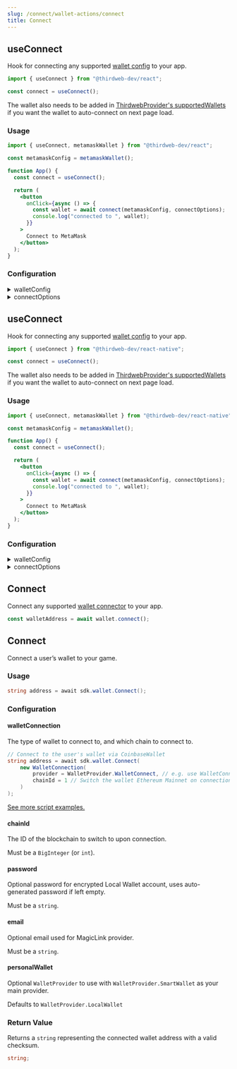 ```yaml
---
slug: /connect/wallet-actions/connect
title: Connect
---
```



<Tabs>
<TabItem value="react" label="React">

<div>

## useConnect

Hook for connecting any supported [wallet config](/react/connecting-wallets) to your app.

```jsx
import { useConnect } from "@thirdweb-dev/react";

const connect = useConnect();
```

The wallet also needs to be added in [ThirdwebProvider's supportedWallets](/react/react.thirdwebprovider#supportedwallets-optional) if you want the wallet to auto-connect on next page load.

### Usage

```jsx
import { useConnect, metamaskWallet } from "@thirdweb-dev/react";

const metamaskConfig = metamaskWallet();

function App() {
  const connect = useConnect();

  return (
    <button
      onClick={async () => {
        const wallet = await connect(metamaskConfig, connectOptions);
        console.log("connected to ", wallet);
      }}
    >
      Connect to MetaMask
    </button>
  );
}
```

### Configuration

<details>
  <summary>walletConfig </summary>
  <div>

The wallet to connect to your app with.

Must be of type `WalletConfig`.

[Learn more about the available wallet options](/react/connecting-wallets).

</div>
</details>

<details>
  <summary>connectOptions </summary>
  <div>

`connectOptions` depends on the wallet you are connecting.

If you are using typescript, `connect` will automatically infer the type of `connectOptions` based on the `walletConfig` you pass in.

</div>
</details>
</div>
  </TabItem>
<TabItem value="react-native" label="React-Native">

<div>

## useConnect

Hook for connecting any supported [wallet config](/react/connecting-wallets) to your app.

```jsx
import { useConnect } from "@thirdweb-dev/react-native";

const connect = useConnect();
```

The wallet also needs to be added in [ThirdwebProvider's supportedWallets](/react/react.thirdwebprovider#supportedwallets-optional) if you want the wallet to auto-connect on next page load.

### Usage

```jsx
import { useConnect, metamaskWallet } from "@thirdweb-dev/react-native";

const metamaskConfig = metamaskWallet();

function App() {
  const connect = useConnect();

  return (
    <button
      onClick={async () => {
        const wallet = await connect(metamaskConfig, connectOptions);
        console.log("connected to ", wallet);
      }}
    >
      Connect to MetaMask
    </button>
  );
}
```

### Configuration

<details>
  <summary>walletConfig </summary>
  <div>

The wallet to connect to your app with.

Must be of type `WalletConfig`.

[Learn more about the available wallet options](/react/connecting-wallets).

</div>
</details>

<details>
  <summary>connectOptions </summary>
  <div>

`connectOptions` depends on the wallet you are connecting.

If you are using typescript, `connect` will automatically infer the type of `connectOptions` based on the `walletConfig` you pass in.

</div>
</details>
</div>
</TabItem>
<TabItem value="typescript" label="TypeScript">

  <div>

## Connect

Connect any supported [wallet connector](/typescript/supported-wallets) to your app.

```ts
const walletAddress = await wallet.connect();
```

  </div>
</TabItem>
<TabItem value="unity" label="Unity">

  <div>

## Connect

Connect a user&rsquo;s wallet to your game.

### Usage

```csharp
string address = await sdk.wallet.Connect();
```

### Configuration

#### walletConnection

The type of wallet to connect to, and which chain to connect to.

```csharp
// Connect to the user's wallet via CoinbaseWallet
string address = await sdk.wallet.Connect(
    new WalletConnection(
        provider = WalletProvider.WalletConnect, // e.g. use WalletConnect on any platform
        chainId = 1 // Switch the wallet Ethereum Mainnet on connection
    )
);
```

[See more script examples.](https://thirdweb.com/dashboard/wallet)

#### chainId

The ID of the blockchain to switch to upon connection.

Must be a `BigInteger` (or `int`).

#### password

Optional password for encrypted Local Wallet account, uses auto-generated password if left empty.

Must be a `string`.

#### email

Optional email used for MagicLink provider.

Must be a `string`.

#### personalWallet

Optional `WalletProvider` to use with `WalletProvider.SmartWallet` as your main provider.

Defaults to `WalletProvider.LocalWallet`

### Return Value

Returns a `string` representing the connected wallet address with a valid checksum.

```csharp
string;
```

</div>

</TabItem>
</Tabs>
